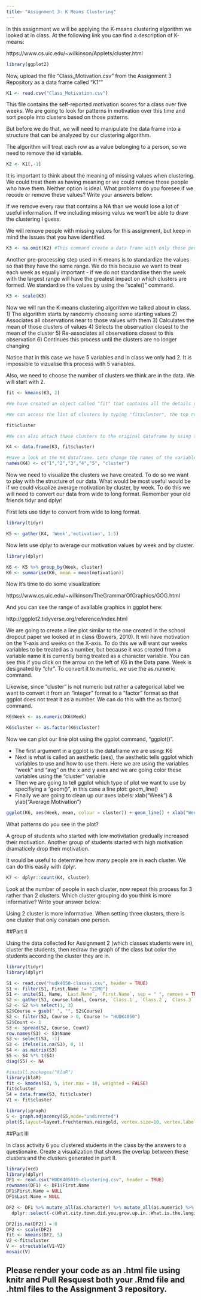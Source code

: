 ```yaml
---
title: "Assignment 3: K Means Clustering"
---
```


In this assignment we will be applying the K-means clustering algorithm we looked at in class. At the following link you can find a description of K-means:

https://www.cs.uic.edu/~wilkinson/Applets/cluster.html


```r

library(ggplot2)
```

Now, upload the file "Class_Motivation.csv" from the Assignment 3 Repository as a data frame called "K1""
```r

K1 <- read.csv("Class_Motivation.csv")

```

This file contains the self-reported motivation scores for a class over five weeks. We are going to look for patterns in motivation over this time and sort people into clusters based on those patterns.

But before we do that, we will need to manipulate the data frame into a structure that can be analyzed by our clustering algorithm.

The algorithm will treat each row as a value belonging to a person, so we need to remove the id variable.

```r

K2 <- K1[,-1]

```

It is important to think about the meaning of missing values when clustering. We could treat them as having meaning or we could remove those people who have them. Neither option is ideal. What problems do you foresee if we recode or remove these values? Write your answers below:

If we remove every raw that contains a NA than we would lose a lot of useful information. If we including missing valus we won't be able to draw the clustering I guess.

We will remove people with missing values for this assignment, but keep in mind the issues that you have identified.


```r

K3 <- na.omit(K2) #This command create a data frame with only those people with no missing values. It "omits" all rows with missing values, also known as a "listwise deletion". EG - It runs down the list deleting rows as it goes.

```

Another pre-processing step used in K-means is to standardize the values so that they have the same range. We do this because we want to treat each week as equally important - if we do not standardise then the week with the largest range will have the greatest impact on which clusters are formed. We standardise the values by using the "scale()" command.

```r

K3 <- scale(K3)

```


Now we will run the K-means clustering algorithm we talked about in class. 
1) The algorithm starts by randomly choosing some starting values 
2) Associates all observations near to those values with them
3) Calculates the mean of those clusters of values
4) Selects the observation closest to the mean of the cluster
5) Re-associates all observations closest to this observation
6) Continues this process until the clusters are no longer changing

Notice that in this case we have 5 variables and in class we only had 2. It is impossible to vizualise this process with 5 variables.

Also, we need to choose the number of clusters we think are in the data. We will start with 2.

```r

fit <- kmeans(K3, 2)

#We have created an object called "fit" that contains all the details of our clustering including which observations belong to each cluster.

#We can access the list of clusters by typing "fit$cluster", the top row corresponds to the original order the rows were in. Notice we have deleted some rows.

fit$cluster

#We can also attach these clusters to the original dataframe by using the "data.frame" command to create a new data frame called K4.

K4 <- data.frame(K3, fit$cluster)

#Have a look at the K4 dataframe. Lets change the names of the variables to make it more convenient with the names() command.
names(K4) <- c("1","2","3","4","5", "cluster")

```

Now we need to visualize the clusters we have created. To do so we want to play with the structure of our data. What would be most useful would be if we could visualize average motivation by cluster, by week. To do this we will need to convert our data from wide to long format. Remember your old friends tidyr and dplyr!

First lets use tidyr to convert from wide to long format.
```r
library(tidyr)

K5 <- gather(K4, 'Week','motivation', 1:5)
```

Now lets use dplyr to average our motivation values by week and by cluster.

```r
library(dplyr)

K6 <- K5 %>% group_by(Week, cluster)
K6 <- summarise(K6, mean = mean(motivation))

```

Now it's time to do some visualization: 

https://www.cs.uic.edu/~wilkinson/TheGrammarOfGraphics/GOG.html

And you can see the range of available graphics in ggplot here:

http://ggplot2.tidyverse.org/reference/index.html

We are going to create a line plot similar to the one created in the school dropout paper we looked at in class (Bowers, 2010). It will have motivation on the Y-axis and weeks on the X-axis. To do this we will want our weeks variables to be treated as a number, but because it was created from a variable name it is currently being treated as a character variable. You can see this if you click on the arrow on the left of K6 in the Data pane. Week is designated by "chr". To convert it to numeric, we use the as.numeric command. 

Likewise, since "cluster" is not numeric but rather a categorical label we want to convert it from an "integer" format to a "factor" format so that ggplot does not treat it as a number. We can do this with the as.factor() command.

```r

K6$Week <- as.numeric(K6$Week)

K6$cluster <- as.factor(K6$cluster)

```

Now we can plot our line plot using the ggplot command, "ggplot()".

- The first argument in a ggplot is the dataframe we are using: K6
- Next is what is called an aesthetic (aes), the aesthetic tells ggplot which variables to use and how to use them. Here we are using the variables "week" and "avg" on the x and y axes and we are going color these variables using the "cluster" variable
- Then we are going to tell ggplot which type of plot we want to use by specifiying a "geom()", in this case a line plot: geom_line()
- Finally we are going to clean up our axes labels: xlab("Week") & ylab("Average Motivation")

```r

ggplot(K6, aes(Week, mean, colour = cluster)) + geom_line() + xlab("Week") + ylab("Average Motivation")
```

What patterns do you see in the plot?

A group of students who started with low motivitation gredually increased their motivation. Another group of students started with high motivation dramaticely drop their motivation.

It would be useful to determine how many people are in each cluster. We can do this easily with dplyr.

```r
K7 <- dplyr::count(K4, cluster)
```

Look at the number of people in each cluster, now repeat this process for 3 rather than 2 clusters. Which cluster grouping do you think is more informative? Write your answer below:

Using 2 cluster is more informative. When setting three clusters, there is one cluster that only conatain one person.

##Part II

Using the data collected for Assignment 2 (which classes students were in), cluster the students, then redraw the graph of the class but color the students according the cluster they are in.
```r
library(tidyr)
library(dplyr)

S1 <- read.csv("hudk4050-classes.csv", header = TRUE)
S1 <- filter(S1, First.Name != "ZIMO")
S1 <- unite(S1, Name, `Last.Name`, `First.Name`, sep = " ", remove = TRUE)
S2 <- gather(S1, course.label, Course, `Class.1`, `Class.2`, `Class.3`, `Class.4`, `Class.5`, Class.6, na.rm = TRUE, convert = FALSE)
S2 <- S2 %>% select(1, 3)
S2$Course = gsub(" ", "", S2$Course)
S2 <- filter(S2, Course > 0, Course != "HUDK4050")
S2$Count <- 1
S3 <- spread(S2, Course, Count)
row.names(S3) <- S3$Name
S3 <- select(S3, -1)
S3 <- ifelse(is.na(S3), 0, 1)
S4 <- as.matrix(S3)
S5 <- S4 %*% t(S4)
diag(S5) <- NA

#install.packages("klaR")
library(klaR)
fit <- kmodes(S3, 5, iter.max = 10, weighted = FALSE)
fit$cluster
S4 = data.frame(S3, fit$cluster)
V1 <- fit$cluster

library(igraph)
S <- graph.adjacency(S5,mode="undirected")
plot(S,layout=layout.fruchterman.reingold, vertex.size=10, vertex.label.cex = 0.6, vertex.color=S4$fit.cluster)

```


##Part III

In class activity 6 you clustered students in the class by the answers to a questionaire. Create a visualization that shows the overlap between these clusters and the clusters generated in part II.
```r
library(vcd)
library(dplyr)
DF1 <- read.csv("HUDK405019-clustering.csv", header = TRUE)
rownames(DF1) <- DF1$First.Name
DF1$First.Name = NULL
DF1$Last.Name = NULL

DF2 <- DF1 %>% mutate_all(as.character) %>% mutate_all(as.numeric) %>%
  dplyr::select(-c(What.city.town.did.you.grow.up.in.:What.is.the.longitude.of.the.city.town.you.grew.up.in.))

DF2[is.na(DF2)] = 0 
DF2 <- scale(DF2)
fit <- kmeans(DF2, 5) 
V2 <-fit$cluster
V <- structable(V1~V2)
mosaic(V)
```



## Please render your code as an .html file using knitr and Pull Resquest both your .Rmd file and .html files to the Assignment 3 repository.


